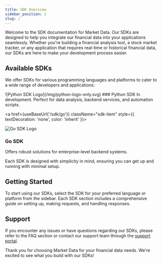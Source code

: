 ```yaml
---
title: SDK Overview
sidebar_position: 1
slug: /
---
```


Welcome to the SDK documentation for Market Data. Our SDKs are designed to help you integrate our financial data into your applications seamlessly. Whether you're building a financial analysis tool, a stock market tracker, or any application that requires real-time or historical financial data, our SDKs are here to make your development process easier.

## Available SDKs

We offer SDKs for various programming languages and platforms to cater to a wide range of developers and applications:

<div className="sdk-list">

  <div className="sdk-item">
    ![Python SDK Logo](/img/python-logo-only.svg)
    ### Python SDK
    In development. Perfect for data analysis, backend services, and automation scripts.
  </div>

  <a href={useBaseUrl('/sdk/go')} className="sdk-item" style={{ textDecoration: 'none', color: 'inherit' }}>
    <div>
      ![Go SDK Logo](/img/Go-Logo_Aqua.svg)
      <h3>Go SDK</h3>
      <p>Offers robust solutions for enterprise-level backend systems.</p>
    </div>
  </a>

</div>

Each SDK is designed with simplicity in mind, ensuring you can get up and running with minimal setup.

## Getting Started

To start using our SDKs, select the SDK for your preferred language or platform from the sidebar. Each SDK section includes a comprehensive guide on setting up, making requests, and handling responses.

## Support

If you encounter any issues or have questions regarding our SDKs, please refer to the FAQ section or contact our support team through the [support portal](https://www.marketdata.app/dashboard/).

Thank you for choosing Market Data for your financial data needs. We're excited to see what you build with our SDKs!

